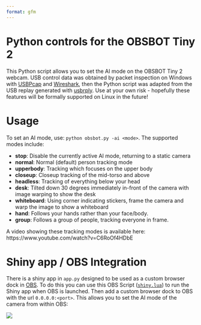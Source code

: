```yaml
---
format: gfm
---
```


<!-- README.md is generated from README.qmd. Please edit that file -->

# Python controls for the OBSBOT Tiny 2

<!-- badges: start -->
<!-- badges: end -->

This Python script allows you to set the AI mode on the OBSBOT Tiny 2 webcam. USB control data was obtained by packet inspection on Windows with [USBPcap](https://github.com/desowin/usbpcap) and [Wireshark](https://gitlab.com/wireshark/wireshark), then the Python script was adapted from the USB replay generated with [usbrply](https://github.com/JohnDMcMaster/usbrply). Use at your own risk - hopefully these features will be formally supported on Linux in the future!

# Usage

To set an AI mode, use: `python obsbot.py -ai <mode>`. The supported modes include:

* **stop**: Disable the currently active AI mode, returning to a static camera
* **normal**: Normal (default) person tracking mode
* **upperbody**: Tracking which focuses on the upper body
* **closeup**: Closeup tracking of the mid-torso and above
* **headless**: Tracking of everything below your head
* **desk**: Tilted down 30 degrees immediately in-front of the camera with image warping to show the desk
* **whiteboard**: Using corner indicating stickers, frame the camera and warp the image to show a whiteboard
* **hand**: Follows your hands rather than your face/body.
* **group**: Follows a group of people, tracking everyone in frame.

A video showing these tracking modes is available here: https://www.youtube.com/watch?v=C6RoOf4HDbE

# Shiny app / OBS Integration

There is a shiny app in `app.py` designed to be used as a custom browser dock in [OBS](https://obsproject.com/). To do this you can use this OBS Script ([`shiny.lua`](https://gist.github.com/mitchelloharawild/cb0328aa7190f861838ef9327e0c7962)) to run the Shiny app when OBS is launched. Then add a custom browser dock to OBS with the url `0.0.0.0:<port>`. This allows you to set the AI mode of the camera from within OBS:

![](obs-integration.png)